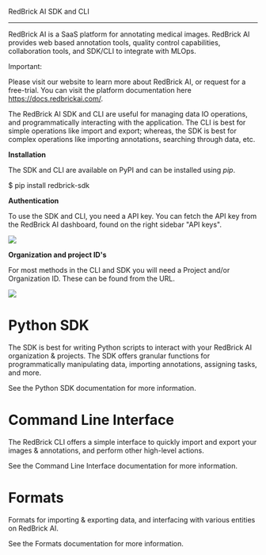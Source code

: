 RedBrick AI SDK and CLI
***********************

RedBrick AI is a SaaS platform for annotating medical images. RedBrick
AI provides web based annotation tools, quality control capabilities,
collaboration tools, and SDK/CLI to integrate with MLOps.

Important:

  Please visit our website to learn more about RedBrick AI, or request
  for a free-trial. You can visit the platform documentation here
  https://docs.redbrickai.com/.

The RedBrick AI SDK and CLI are useful for managing data IO
operations, and programmatically interacting with the application. The
CLI is best for simple operations like import and export; whereas, the
SDK is best for complex operations like importing annotations,
searching through data, etc.

**Installation**

The SDK and CLI are available on PyPI and can be installed using
*pip*.

   $ pip install redbrick-sdk

**Authentication**

To use the SDK and CLI, you need a API key. You can fetch the API key
from the RedBrick AI dashboard, found on the right sidebar "API keys".

<img src="/assets/images/sdk/api.png" />

**Organization and project ID's**

For most methods in the CLI and SDK you will need a Project and/or
Organization ID. These can be found from the URL.

<img src="/assets/images/sdk/ids.webp" />


Python SDK
==========

The SDK is best for writing Python scripts to interact with your
RedBrick AI organization & projects. The SDK offers granular functions
for programmatically manipulating data, importing annotations,
assigning tasks, and more.

 See the Python SDK documentation for more information.


Command Line Interface
======================

The RedBrick CLI offers a simple interface to quickly import and
export your images & annotations, and perform other high-level
actions.

 See the Command Line Interface documentation for more information.


Formats
=======

Formats for importing & exporting data, and interfacing with various
entities on RedBrick AI.

 See the Formats documentation for more information.
